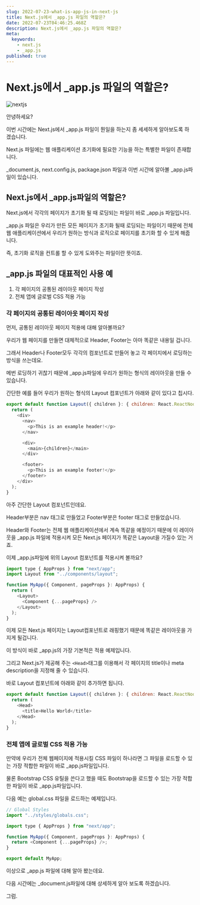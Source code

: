 ```yaml
---
slug: 2022-07-23-what-is-app-js-in-next-js
title: Next.js에서 _app.js 파일의 역할은?
date: 2022-07-23T04:46:25.468Z
description: Next.js에서 _app.js 파일의 역할은?
meta:
  keywords:
    - next.js
    - _app.js
published: true
---
```


# Next.js에서 _app.js 파일의 역할은?

![nextjs](https://blogger.googleusercontent.com/img/a/AVvXsEgSSZAE7sO_Xxeg4L1Da35M2iAgmEcnsyML8l8ps-9Lv-J5abeVMsyeUqTvD2U5bK9MX8c2ar9m9SWBbowPD3Kb7EE9m4qtQmp4v6lF7LR6PSNNtm-DjLGdjaebdIyRWlTVlQdnmIunoWJxASQltkr6B2-OnUpL978ybjbXTVI8RTTBHd0JzDywDX-h)

안녕하세요?

이번 시간에는 Next.js에서 _app.js 파일이 뭔일을 하는지 좀 세세하게 알아보도록 하겠습니다.

Next.js 파일에는 웹 애플리케이션 초기화에 필요한 기능을 하는 특별한 파일이 존재합니다.

_document.js, next.config.js, package.json 파일과 이번 시간에 알아볼 _app.js파일이 있습니다.

## Next.js에서 _app.js파일의 역할은?

Next.js에서 각각의 페이지가 초기화 될 때 로딩되는 파일이 바로 _app.js 파일입니다.

_app.js 파일은 우리가 만든 모든 페이지가 초기화 될때 로딩되는 파일이기 때문에 전체 웹 애플리케이션에서 우리가 원하는 방식과 로직으로 페이지를 초기화 할 수 있게 해줍니다.

즉, 초기화 로직을 컨트롤 할 수 있게 도와주는 파일이란 뜻이죠.

## _app.js 파일의 대표적인 사용 예

1. 각 페이지의 공통된 레이아웃 페이지 작성
2. 전체 앱에 글로벌 CSS 적용 가능


### 각 페이지의 공통된 레이아웃 페이지 작성

먼저, 공통된 레이아웃 페이지 적용에 대해 알아볼까요?

우리가 웹 페이지를 만들면 대체적으로 Header, Footer는 아마 똑같은 내용일 겁니다.

그래서 Header나 Footer모두 각각의 컴포넌트로 만들어 놓고 각 페이지에서 로딩하는 방식을 쓰는데요.

메번 로딩하기 귀찮기 때문에 _app.js파일에 우리가 원하는 형식의 레이아웃을 만들 수 있습니다.

간단한 예를 들어 우리가 원하는 형식의 Layout 컴포넌트가 아래와 같이 있다고 칩시다.

```js
export default function Layout({ children }: { children: React.ReactNode }) {
  return (
    <div>
      <nav>
        <p>This is an example header!</p>
      </nav>

      <div>
        <main>{children}</main>
      </div>

      <footer>
        <p>This is an example footer!</p>
      </footer>
    </div>
  );
}
```

아주 간단한 Layout 컴포넌트인데요.

Header부분은 nav 태그로 만들었고 Footer부분은 footer 태그로 만들었습니다.

Header와 Footer는 전체 웹 애플리케이션에서 계속 똑같을 예정이기 때문에 이 레이아웃을 _app.js 파일에 적용시켜 모든 Next.js 페이지가 똑같은 Layout을 가질수 있는 거죠.

이제 _app.js파일에 위의 Layout 컴포넌트를 적용시켜 볼까요?

```js
import type { AppProps } from "next/app";
import Layout from "../components/layout";

function MyApp({ Component, pageProps }: AppProps) {
  return (
    <Layout>
      <Component {...pageProps} />
    </Layout>
  );
}
```

이제 모든 Next.js 페이지는 Layout컴포넌트로 래핑했기 때문에 똑같은 레이아웃을 가지게 될겁니다.

이 방식이 바로 _app.js의 가장 기본적은 적용 예제입니다.

그리고 Next.js가 제공해 주는 `<Head>`태그를 이용해서 각 페이지의 title이나 meta description을 지정해 줄 수 있습니다.

바로 Layout 컴포넌트에 아래와 같이 추가하면 됩니다.

```js
export default function Layout({ children }: { children: React.ReactNode }) {
  return (
    <Head>
      <title>Hello World</title>
    </Head>
  );
}
```

### 전체 앱에 글로벌 CSS 적용 가능

만약에 우리가 전체 웹페이지에 적용시킬 CSS 파일이 하나라면 그 파일을 로드할 수 있는 가장 적합한 파일이 바로 _app.js파일입니다.

물론 Bootstrap CSS 유틸을 쓴다고 했을 때도 Bootstrap을 로드할 수 있는 가장 적합한 파일이 바로 _app.js파일입니다.

다음 예는 global.css 파일을 로드하는 예제입니다.

```js
// Global Styles
import "../styles/globals.css";

import type { AppProps } from "next/app";

function MyApp({ Component, pageProps }: AppProps) {
  return <Component {...pageProps} />;
}

export default MyApp;
```

이상으로 _app.js 파일에 대해 알아 봤는데요.

다음 시간에는 _document.js파일에 대해 상세하게 알아 보도록 하겠습니다.

그럼.